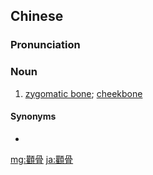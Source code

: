 {{also|颧骨}}
==Chinese==
{{zh-forms|s=颧骨}}

===Pronunciation===
{{zh-pron
|m=quángǔ,tl=y
|c=kyun4 gwat1
|mn=xm:koân-kut/tw:koàn-kut
|cat=n
}}

===Noun===
{{zh-noun}}

# {{lb|zh|skeleton}} [[zygomatic bone]]; [[cheekbone]]

====Synonyms====
* {{zh-l|頰骨}}

[[mg:顴骨]]
[[ja:顴骨]]